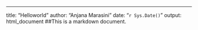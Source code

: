 ---
title: "Helloworld"
author: "Anjana Marasini"
date: "`r Sys.Date()`"
output: html_document
##This is a markdown document. 